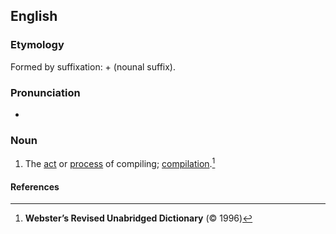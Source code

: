 ==English==

===Etymology===
Formed by suffixation: {{m|en|compile}} + {{m|en|-ment}} (nounal suffix).

===Pronunciation===
* {{a|UK}} {{IPA|/kɒmˈpaɪlmənt/|lang=en}}

===Noun===
{{en-noun|~}}

# The [[act]] or [[process]] of compiling; [[compilation]].<ref name="WRUD-def">'''Webster’s Revised Unabridged Dictionary''' (© 1996)</ref>

====References====
<references/>